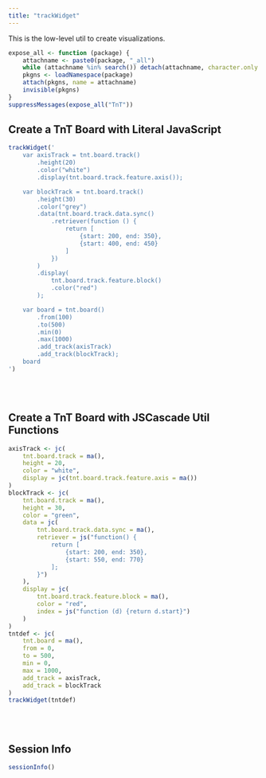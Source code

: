 ```yaml
---
title: "trackWidget"
---
```


This is the low-level util to create visualizations.

```r
expose_all <- function (package) {
    attachname <- paste0(package, "_all")
    while (attachname %in% search()) detach(attachname, character.only = TRUE)
    pkgns <- loadNamespace(package)
    attach(pkgns, name = attachname)
    invisible(pkgns)
}
suppressMessages(expose_all("TnT"))
```


## Create a TnT Board with Literal JavaScript

```r
trackWidget('
    var axisTrack = tnt.board.track()
        .height(20)
        .color("white")
        .display(tnt.board.track.feature.axis());

    var blockTrack = tnt.board.track()
        .height(30)
        .color("grey")
        .data(tnt.board.track.data.sync()
            .retriever(function () {
                return [
                    {start: 200, end: 350},
                    {start: 400, end: 450}
                ]
            })
        )
        .display(
            tnt.board.track.feature.block()
            .color("red")
        );

    var board = tnt.board()
        .from(100)
        .to(500)
        .min(0)
        .max(1000)
        .add_track(axisTrack)
        .add_track(blockTrack);
    board
')
```


<br/> <br/>

## Create a TnT Board with JSCascade Util Functions

```r
axisTrack <- jc(
    tnt.board.track = ma(),
    height = 20,
    color = "white",
    display = jc(tnt.board.track.feature.axis = ma())
)
blockTrack <- jc(
    tnt.board.track = ma(),
    height = 30,
    color = "green",
    data = jc(
        tnt.board.track.data.sync = ma(),
        retriever = js("function() {
            return [
                {start: 200, end: 350},
                {start: 550, end: 770}
            ];
        }")
    ),
    display = jc(
        tnt.board.track.feature.block = ma(),
        color = "red",
        index = js("function (d) {return d.start}")
    )
)
tntdef <- jc(
    tnt.board = ma(),
    from = 0,
    to = 500,
    min = 0,
    max = 1000,
    add_track = axisTrack,
    add_track = blockTrack
)
trackWidget(tntdef)
```


<br/> <br/>

## Session Info

```r
sessionInfo()
```
